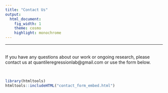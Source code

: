 ```yaml
---
title: "Contact Us"
output:
  html_document:
    fig_width: 1
    theme: cosmo
    highlight: monochrome
---
```


------------------------------------------------------------------------

<br> If you have any questions about our work or ongoing research, please contact us at quantileregressionlab@gmail.com or use the form below.

<br>

```r
library(htmltools)
htmltools::includeHTML("contact_form_embed.html")
```